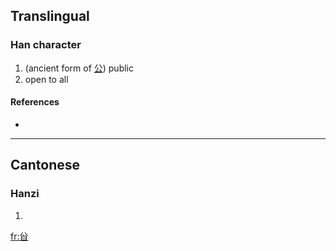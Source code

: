 ==Translingual==

===Han character===
{{Han char|rn=12|rad=八|as=05|sn=7|four=|canj=金竹日 (CHA)}}

# (ancient form of [[公]]) public
# open to all

====References====
* {{Han ref|kx=0127.170|hdz=10244.060|uh=34B6|ud=13494}}

----

==Cantonese==

===Hanzi===
{{yue-hanzi|jyut=|y=gung1}}

# {{defn|Cantonese|sort=八05}}

[[fr:㒶]]